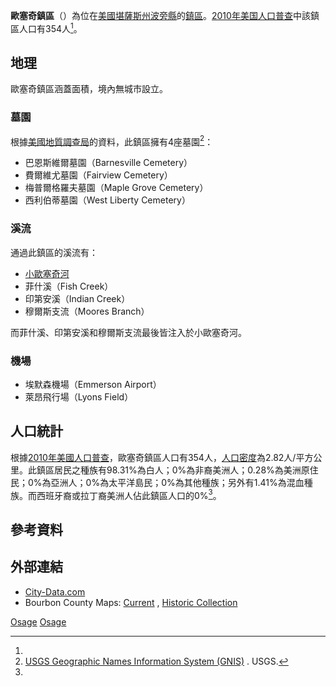 {{noteTA
|G1=USState
}}
{{Infobox settlement
|official_name = 歐塞奇鎮區
|native_name = Osage Township
|settlement_type = 鎮區
|image_map = Map highlighting Osage Township, Bourbon County, Kansas.svg
|map_caption = 歐塞奇鎮區在波旁縣的位置
|coordinates_display = inline,title
|coordinates_region = US-KS
|subdivision_type = [[世界政區索引|國家]]
|subdivision_name = [[美国|美国]]
|subdivision_type1 = [[美國行政區劃|州]]
|subdivision_name1 = [[堪薩斯州|堪薩斯州]]
|subdivision_type2 = [[堪萨斯州行政区划|縣]]
|subdivision_name2 = [[波旁縣_(堪薩斯州)|波旁縣]]
|area_total_km2 = 125.33
|area_land_km2 = 125.13
|area_water_km2 = 0.2
|area_total_sq_mi = 48.39
|area_land_sq_mi = 48.31
|area_water_sq_mi = 0.08
|area_water_percent = 0.16
|population_as_of = [[2010年美国人口普查|2010]]
|population_footnotes = <ref name=census>{{cite web|url=http://www.census.gov/geo/www/gazetteer/gazetteer2010.html|title=2010 Census Gazetteer Files|publisher=[[美国人口调查局|美国人口调查局]]|accessdate=2016-03-22|archive-url=https://web.archive.org/web/20121021075704/http://www.census.gov/geo/www/gazetteer/gazetteer2010.html|archive-date=2012-10-21|dead-url=yes}}</ref>
|population_total = 354
|population_density_km2 = auto
|elevation_footnotes = 
|elevation_m = 260
|elevation_ft = 853
|latd = 37
|latm = 58
|lats = 00
|latNS = N
|longd = 94
|longm = 40
|longs = 01
|longEW = W
|postal_code_type =
|postal_code = 
|blank_name = [[地名信息系统|GNIS]] ID
|blank_info = [http://geonames.usgs.gov/pls/gnispublic/f?p=gnispq:3:::NO::P3_FID:0474559 0474559]
|website = 
|footnotes = 
}}

'''歐塞奇鎮區'''（{{lang-en|'''Osage Township'''}}）為位在[[美國|美國]][[堪薩斯州|堪薩斯州]][[波旁縣_(堪薩斯州)|波旁縣]]的[[行政鎮區|鎮區]]。[[2010年美国人口普查|2010年美国人口普查]]中該鎮區人口有354人<ref name=census/>。

==地理==
歐塞奇鎮區涵蓋面積{{convert|125.33|km2|sqmi}}，境內無城市設立。

===墓園===
根據[[美國地質調查局|美國地質調查局]]的資料，此鎮區擁有4座墓園<ref>[http://geonames.usgs.gov/domestic/index.html USGS Geographic Names Information System (GNIS)] {{Wayback|url=http://geonames.usgs.gov/domestic/index.html |date=20190428150204 }}. USGS.</ref>：
*巴恩斯維爾墓園（Barnesville Cemetery）
*費爾維尤墓園（Fairview Cemetery）
*梅普爾格羅夫墓園（Maple Grove Cemetery）
*西利伯蒂墓園（West Liberty Cemetery）

===溪流===
通過此鎮區的溪流有：
*[[小歐塞奇河|小歐塞奇河]]
*菲什溪（Fish Creek）
*印第安溪（Indian Creek）
*穆爾斯支流（Moores Branch）

而菲什溪、印第安溪和穆爾斯支流最後皆注入於小歐塞奇河。

===機場===
*埃默森機場（Emmerson Airport）
*萊昂飛行場（Lyons Field）

==人口統計==
根據[[2010年美國人口普查|2010年美國人口普查]]，歐塞奇鎮區人口有354人，[[人口密度|人口密度]]為2.82人/平方公里。此鎮區居民之種族有98.31%為白人；0%為非裔美洲人；0.28%為美洲原住民；0%為亞洲人；0%為太平洋島民；0%為其他種族；另外有1.41%為混血種族。而西班牙裔或拉丁裔美洲人佔此鎮區人口的0%<ref name=census/>。

==參考資料==
{{reflist}}

==外部連結==
* [http://www.city-data.com/township/Osage-Bourbon-KS.html City-Data.com] {{Wayback|url=http://www.city-data.com/township/Osage-Bourbon-KS.html |date=20121021180513 }}
* Bourbon County Maps: [http://www.ksdot.org/burtransplan/maps/county-pdf/bourbon.PDF Current] {{Wayback|url=http://www.ksdot.org/burtransplan/maps/county-pdf/bourbon.PDF |date=20160304064302 }}, [http://www.ksdot.org/burtransplan/maps/PastPublishedCounty.asp Historic Collection] {{Wayback|url=http://www.ksdot.org/burtransplan/maps/PastPublishedCounty.asp |date=20160308180117 }}

{{波旁縣 (堪薩斯州)}}

[[Category:波旁縣鎮區_(堪薩斯州)|Osage]]
[[Category:堪薩斯州鎮區|Osage]]